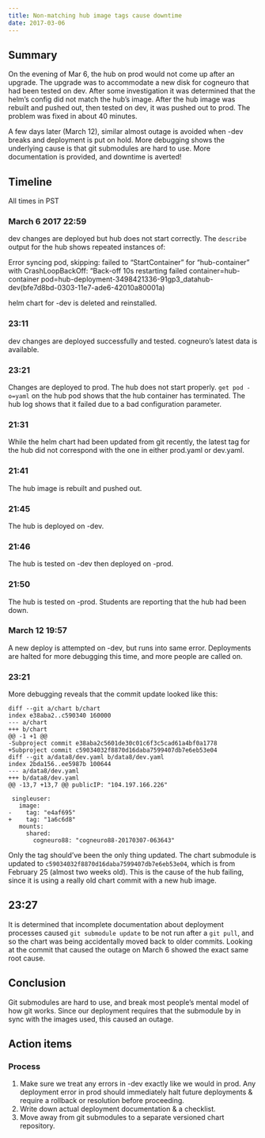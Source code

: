 ```yaml
---
title: Non-matching hub image tags cause downtime
date: 2017-03-06 
---
```


## Summary ##

On the evening of Mar 6, the hub on prod would not come up after an upgrade. The upgrade was to accommodate a new disk for cogneuro that had been tested on dev. After some investigation it was determined that the helm's config did not match the hub's image. After the hub image was rebuilt and pushed out, then tested on dev, it was pushed out to prod. The problem was fixed in about 40 minutes.

A few days later (March 12), similar almost outage is avoided when -dev breaks and deployment is put on hold. More debugging shows the underlying cause is that git submodules are hard to use. More documentation is provided, and downtime is averted!

## Timeline ##

All times in PST

### March 6 2017 22:59 ###

dev changes are deployed but hub does not start correctly. The `describe` output for the hub shows repeated instances of:

Error syncing pod, skipping: failed to "StartContainer" for "hub-container" with CrashLoopBackOff: "Back-off 10s restarting failed container=hub-container pod=hub-deployment-3498421336-91gp3_datahub-dev(bfe7d8bd-0303-11e7-ade6-42010a80001a)

helm chart for -dev is deleted and reinstalled.

### 23:11 ###

dev changes are deployed successfully and tested. cogneuro's latest data is available.

### 23:21 ###

Changes are deployed to prod. The hub does not start properly. `get pod -o=yaml` on the hub pod shows that the hub container has terminated. The hub log shows that it failed due to a bad configuration parameter.

### 21:31 ###

While the helm chart had been updated from git recently, the latest tag for the hub did not correspond with the one in either prod.yaml or dev.yaml.

### 21:41 ###

The hub image is rebuilt and pushed out.

### 21:45 ###

The hub is deployed on -dev.

### 21:46 ###

The hub is tested on -dev then deployed on -prod.

### 21:50 ###

The hub is tested on -prod. Students are reporting that the hub had been down.

### March 12 19:57 ##

A new deploy is attempted on -dev, but runs into same error. Deployments are halted for more debugging this time, and more people are called on.

### 23:21 ##

More debugging reveals that the commit update looked like this:

```
diff --git a/chart b/chart
index e38aba2..c590340 160000
--- a/chart
+++ b/chart
@@ -1 +1 @@
-Subproject commit e38aba2c5601de30c01c6f3c5cad61a4bf0a1778
+Subproject commit c59034032f8870d16daba7599407db7e6eb53e04
diff --git a/data8/dev.yaml b/data8/dev.yaml
index 2bda156..ee5987b 100644
--- a/data8/dev.yaml
+++ b/data8/dev.yaml
@@ -13,7 +13,7 @@ publicIP: "104.197.166.226"

 singleuser:
   image:
-    tag: "e4af695"
+    tag: "1a6c6d8"
   mounts:
     shared:
       cogneuro88: "cogneuro88-20170307-063643"
```

Only the tag should've been the only thing updated. The chart submodule is updated to `c59034032f8870d16daba7599407db7e6eb53e04`, which is from February 25 (almost two weeks old). This is the cause of the hub failing, since it is using a really old chart commit with a new hub image.

## 23:27 ##

It is determined that incomplete documentation about deployment processes caused `git submodule update` to be not run after a `git pull`, and so the chart was being accidentally moved back to older commits. Looking at the commit that caused the outage on March 6 showed the exact same root cause.

## Conclusion ##

Git submodules are hard to use, and break most people's mental model of how git works. Since our deployment requires that the submodule by in sync with the images used, this caused an outage.

## Action items ##

### Process ###

1. Make sure we treat any errors in -dev exactly like we would in prod. Any deployment error in prod should immediately halt future deployments & require a rollback or resolution before proceeding.
2. Write down actual deployment documentation & a checklist.
3. Move away from git submodules to a separate versioned chart repository.
